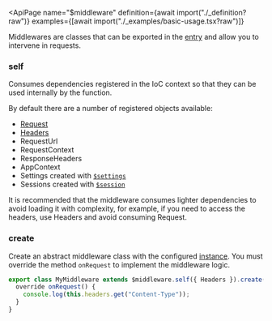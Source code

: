 
<ApiPage
  name="$middleware"
  definition={await import("./_definition?raw")}
  examples={[await import("./_examples/basic-usage.tsx?raw")]}
>

Middlewares are classes that can be exported in the <a href="/entry">entry</a> and allow you to intervene in requests.

<div slot="post-definition">

<H3>self</H3>

Consumes dependencies registered in the IoC context so that they can be used internally by the function.

By default there are a number of registered objects available:

- <a href="https://developer.mozilla.org/en-US/docs/Web/API/Request">Request</a>
- <a href="https://developer.mozilla.org/en-US/docs/Web/API/Headers">Headers</a>
- RequestUrl
- RequestContext
- ResponseHeaders
- AppContext
- Settings created with <a href="/api/$settings">`$settings`</a>
- Sessions created with <a href="/api/$session">`$session`</a>

It is recommended that the middleware consumes lighter dependencies to avoid loading it with complexity, for example, if you need to access the headers, use Headers and avoid consuming Request.

<H3>create</H3>

Create an abstract middleware class with the configured <a href="#self">instance</a>. You must override the method `onRequest` to implement the middleware logic.

```ts
export class MyMiddleware extends $middleware.self({ Headers }).create() {
  override onRequest() {
    console.log(this.headers.get("Content-Type"));
  }
}
```

</div>

</ApiPage>
